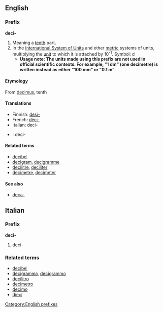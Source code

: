==English==
===Prefix===
[[Category:English prefixes]]
'''deci-'''

#Meaning a [[tenth]] part.
#In the [[International System of Units]] and other [[metric]] systems of units, multiplying the [[unit]] to which it is attached by 10<sup>-1</sup>. Symbol: d
#*'''Usage note: The units made using this prefix are not used in official scientific contexts.  For example, "1 dm" (one decimetre) is written instead as either "100 mm" or "0.1 m".'''

====Etymology====
From {{L.}} [[decimus]], tenth

====Translations====
*Finnish: [[desi-]]
*French: [[déci-]]
*Italian: deci-
*{{sv}}: deci-

====Related terms====
*[[decibel]]
*[[decigram]], [[decigramme]]
*[[decilitre]], [[deciliter]]
*[[decimetre]], [[decimeter]]

====See also====
* [[deca-]]

==Italian==
===Prefix===
'''deci-'''

#deci-

===Related terms===
*[[decibel]]
*[[decigramma]], [[decigrammo]]
*[[decilitro]]
*[[decimetro]]
*[[decimo]]
*[[dieci]]